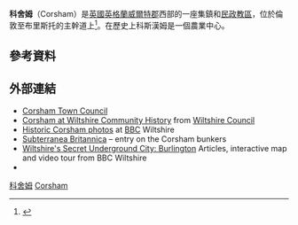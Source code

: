 {{Infobox UK place
|country = 英格蘭
|static_image_name=      Corsham.JPG
|static_image_caption=   
|latitude=               51.43
|longitude=              -2.19
|official_name=          Corsham
|population =  13,000
|population_ref=（2011年）<ref>{{cite web|title=Corsham Census Information|url=http://history.wiltshire.gov.uk/community/getcensus.php?id=84|website=Wiltshire Community History|publisher=Wiltshire Council|accessdate=2014-09-17|archive-url=https://web.archive.org/web/20140714150410/http://history.wiltshire.gov.uk/community/getcensus.php?id=84|archive-date=2014-07-14|dead-url=yes}}</ref>
|civil_parish=  Corsham
|unitary_england          = [[Wiltshire_Council|Wiltshire]]
|lieutenancy_england      = [[威爾特郡|威爾特郡]]
|region=                 西南英格蘭
|constituency_westminster= [[奇彭勒姆_(英國國會選區)|奇彭勒姆]]（大部分地區）<br/>[[北威爾特郡_(英國國會選區)|北威爾特郡]]（西部）
|post_town=              Corsham
|postcode_district =     SN13
|postcode_area=          SN
|dial_code=              01249
|dial_code1=             01225
|Fire=Dorset and Wiltshire
|os_grid_reference=      ST869702
|website=                {{url|corsham.gov.uk/}}
}}
'''科舍姆'''（Corsham）是[[英國|英國]][[英格蘭|英格蘭]][[威爾特郡|威爾特郡]]西部的一座集鎮和[[民政教區|民政教區]]，位於倫敦至布里斯托的主幹道上<ref name=cchist>{{cite web | url = http://history.wiltshire.gov.uk/community/getcom.php?id=71 | title = Corsham at Wiltshire Community History | accessdate = 2010-11-08 | archive-url = https://web.archive.org/web/20110109014028/http://history.wiltshire.gov.uk/community/getcom.php?id=71 | archive-date = 2011-01-09 | dead-url = yes }}</ref>。在歷史上科斯漢姆是一個農業中心。

==參考資料==
{{reflist|colwidth=30em}}
==外部連結==
{{Commons category|Corsham}}

*[http://www.corsham.gov.uk/ Corsham Town Council]
*[http://www.wiltshire.gov.uk/community/getcom.php?id=71  Corsham at Wiltshire Community History] from [[Wiltshire_Council|Wiltshire Council]]
*[http://www.bbc.co.uk/wiltshire/content/image_galleries/historic_corsham_photos_gallery1.shtml Historic Corsham photos] at [[BBC|BBC]] Wiltshire
* [http://www.subbrit.org.uk/rsg/sites/c/corsham/ Subterranea Britannica] – entry on the Corsham bunkers
* [http://www.bbc.co.uk/wiltshire/content/articles/2005/12/14/burlington_nuclear_bunker_feature.shtml Wiltshire's Secret Underground City: Burlington] Articles, interactive map and video tour from BBC Wiltshire
*{{dmoz|/Regional/Europe/United_Kingdom/England/Wiltshire/Corsham/}}

[[Category:科舍姆|]]
[[Category:威爾特郡城鎮|Corsham]]